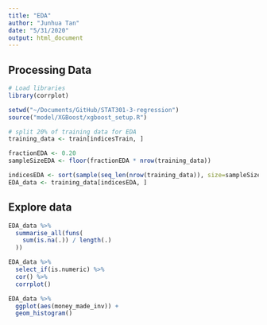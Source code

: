 ```yaml
---
title: "EDA"
author: "Junhua Tan"
date: "5/31/2020"
output: html_document
---
```



## Processing Data

```r
# Load libraries
library(corrplot)
```

```r
setwd("~/Documents/GitHub/STAT301-3-regression")
source("model/XGBoost/xgboost_setup.R")
```

```r
# split 20% of training data for EDA
training_data <- train[indicesTrain, ]

fractionEDA <- 0.20
sampleSizeEDA <- floor(fractionEDA * nrow(training_data))

indicesEDA <- sort(sample(seq_len(nrow(training_data)), size=sampleSizeEDA))
EDA_data <- training_data[indicesEDA, ]
```


## Explore data

```r
EDA_data %>% 
  summarise_all(funs(
    sum(is.na(.)) / length(.)
  ))
```

```r
EDA_data %>% 
  select_if(is.numeric) %>% 
  cor() %>% 
  corrplot()
```

```r
EDA_data %>% 
  ggplot(aes(money_made_inv)) +
  geom_histogram()
```
